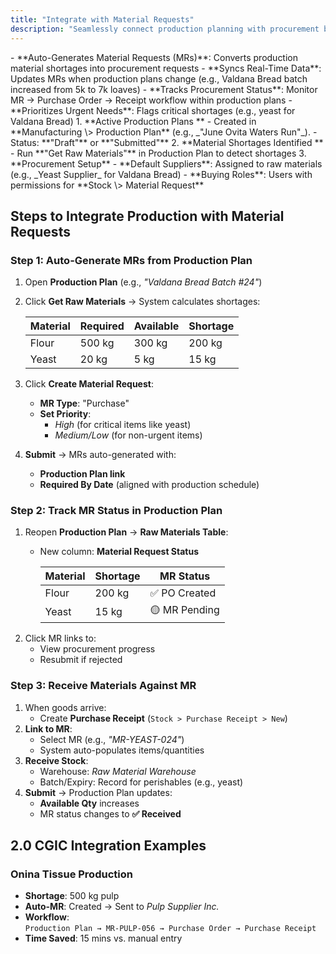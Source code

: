```yaml
---
title: "Integrate with Material Requests"
description: "Seamlessly connect production planning with procurement by auto-generating Material Requests for required components—ensuring timely availability of raw materials while minimizing manual data entry in the CGIC App."
---
```


<Card title="What it does" icon="sparkles" iconType="duotone">
  - **Auto-Generates Material Requests (MRs)**: Converts production material shortages into procurement requests
  - **Syncs Real-Time Data**: Updates MRs when production plans change (e.g., Valdana Bread batch increased from 5k to 7k loaves)
  - **Tracks Procurement Status**: Monitor MR → Purchase Order → Receipt workflow within production plans
  - **Prioritizes Urgent Needs**: Flags critical shortages (e.g., yeast for Valdana Bread)
</Card>

<Card title="Prerequisites" icon="sparkles" iconType="duotone">
  1. **Active Production Plans **
     - Created in **Manufacturing \> Production Plan** (e.g., _"June Ovita Waters Run"_). 
     - Status: **"Draft"** or **"Submitted"**
  2. **Material Shortages Identified **
     - Run **"Get Raw Materials"** in Production Plan to detect shortages
  3. **Procurement Setup**
     - **Default Suppliers**: Assigned to raw materials (e.g., _Yeast Supplier_ for Valdana Bread)
     - **Buying Roles**: Users with permissions for **Stock \> Material Request**
</Card>

## **Steps to Integrate Production with Material Requests**

### **Step 1: Auto-Generate MRs from Production Plan**

1. Open **Production Plan** (e.g., _"Valdana Bread Batch #24"_)
2. Click **Get Raw Materials** → System calculates shortages:

   | **Material** | **Required** | **Available** | **Shortage** |
   | :----------- | :----------- | :------------ | :----------- |
   | Flour        | 500 kg       | 300 kg        | 200 kg       |
   | Yeast        | 20 kg        | 5 kg          | 15 kg        |
3. Click **Create Material Request**:
   - **MR Type**: "Purchase"
   - **Set Priority**:
     - _High_ (for critical items like yeast)
     - _Medium/Low_ (for non-urgent items)
4. **Submit** → MRs auto-generated with:
   - **Production Plan link**
   - **Required By Date** (aligned with production schedule)

### **Step 2: Track MR Status in Production Plan**

1. Reopen **Production Plan** → **Raw Materials Table**:
   - New column: **Material Request Status**

     | Material | Shortage | MR Status     |
     | -------- | -------- | ------------- |
     | Flour    | 200 kg   | ✅ PO Created  |
     | Yeast    | 15 kg    | 🟡 MR Pending |
2. Click MR links to:
   - View procurement progress
   - Resubmit if rejected

### **Step 3: Receive Materials Against MR**

1. When goods arrive:
   - Create **Purchase Receipt** (`Stock > Purchase Receipt > New`)
2. **Link to MR**:
   - Select MR (e.g., _"MR-YEAST-024"_)
   - System auto-populates items/quantities
3. **Receive Stock**:
   - Warehouse: _Raw Material Warehouse_
   - Batch/Expiry: Record for perishables (e.g., yeast)
4. **Submit** → Production Plan updates:
   - **Available Qty** increases
   - MR status changes to **✅ Received**

## **2.0 CGIC Integration Examples**

### **Onina Tissue Production**

- **Shortage**: 500 kg pulp
- **Auto-MR**: Created → Sent to _Pulp Supplier Inc._
- **Workflow**:\
  `Production Plan → MR-PULP-056 → Purchase Order → Purchase Receipt`
- **Time Saved**: 15 mins vs. manual entry